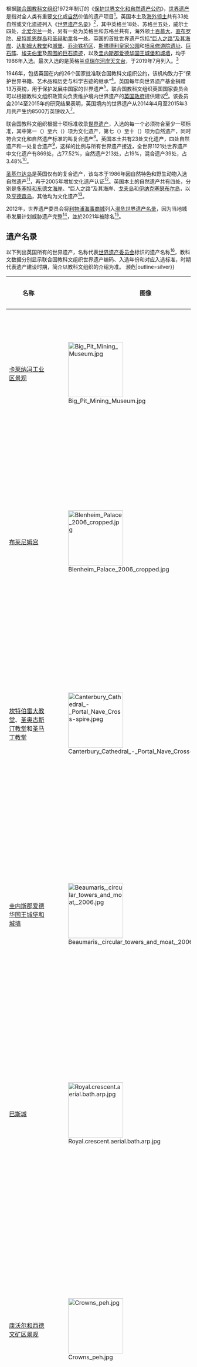 {{noteTA
|G1=UK Places
}}
{{Location map+
 |United Kingdom
 |border = 
 |caption = 英国本土世界遗产：红色为文化遗产，绿色为自然遗产，蓝色为复合遗产（[[聖基爾達島|聖基爾達島]]）。部分名称缩减适应地图。[[大伦敦|伦敦]]包含[[格林尼治|格林威治海岸地区]]、[[邱园|伦敦基尤皇家植物园]]和[[伦敦塔|伦敦塔]]，[[威斯敏斯特宫|威斯敏斯特宫殿]]和[[西敏寺|教堂]]以及[[威斯敏斯特圣玛格丽特教堂|圣玛格丽特教堂]]。
 |float = right
 |label = 
 |width = 300
 |places = 
 {{Location map~|United Kingdom|lat=51.78 |long=-3.08 |position=left|label=[[布莱纳文|卡莱纳冯]][[卡莱纳冯工业区景观|工业区景观]]}}
 {{Location map~|United Kingdom|lat=51.841|long=-1.361|position=right|label=[[布伦海姆宫|布伦海姆宫]]}}
 {{Location map~|United Kingdom|lat=51.28 |long= 1.08 |position=bottom|label=[[坎特伯雷|坎特伯雷]]}}
 {{Location map~|United Kingdom|lat=53.139|long=-4.276|position=left|label=[[圭內斯郡愛德華國王的城堡和城牆|圭内斯郡]]}}
 {{Location map~|United Kingdom|lat=51.380|long=-2.360|position=left|label=[[巴斯|巴斯]]}}
 {{Location map~|United Kingdom|lat=50.13 |long=-5.38 |position=bottom|label=[[康沃尔和西德文矿区景观|康沃尔和西德文矿区景观]]}}
 {{Location map~|United Kingdom|lat=53.020|long=-1.499|position=right|label=[[德文特河谷工業區|德文特河谷工業區]]}}
 {{Location map~|United Kingdom|lat=50.70 |long=-2.98 |position=left|label=[[侏罗纪海岸|多塞特和东德文海岸]]|mark=Green pog.svg}}
 {{Location map~|United Kingdom|lat=54.774|long=-1.575|position=right|label=[[达拉谟|达拉谟]]}}
 {{Location map~|United Kingdom|lat=54.99 |long=-2.60 |position=left|label=[[日耳曼长城|罗马帝国边疆]]}}
 {{Location map~|United Kingdom|lat=55.240|long=-6.511|position=bottom|label=[[巨人堤道|巨人堤道]]|mark=Green pog.svg}}
 {{Location map~|United Kingdom|lat=58.996|long=-3.188|position=bottom|label=[[新石器时代奥克尼的中心|新石器时代奥克尼的中心]]}}
 {{Location map~|United Kingdom|lat=52.626|long=-2.486|position=bottom|label=[[铁桥谷|铁桥谷]]}}
 {{Location map~|United Kingdom|lat=55.66 |long=-3.78 |position=left|label=[[新拉纳克|新拉纳克]]}}
 {{Location map~|United Kingdom|lat=55.947|long=-3.191|position=|label=[[爱丁堡|爱丁堡]][[愛丁堡舊城|旧城]]和[[愛丁堡新城|新城]]}}
 {{Location map~|United Kingdom|lat=52.970|long=-3.087|position=left|label=<br/>[[庞特卡萨鲁岧水道|庞特卡萨鲁岧水道]]}}
 {{Location map~|United Kingdom|lat=57.816|long=-8.583|position=bottom|label=[[圣基尔达岛|圣基尔达岛]]|mark=Blue pog.svg}}
 {{Location map~|United Kingdom|lat=53.837|long=-1.790|position=left|label=[[索尔泰尔|索尔泰尔]]}}
 {{Location map~|United Kingdom|lat=51.179|long=-1.825|position=bottom|label=    [[巨石阵|巨石阵]]、[[埃夫伯里|埃夫伯里]]及[[巨石阵、埃夫伯里及周围的巨石遗迹|周围的巨石遗迹]]}}
 {{Location map~|United Kingdom|lat=54.116|long=-1.573|position=right|label=[[斯塔德利皇家公园|斯塔德利皇家公园]]}}
 {{Location map~|United Kingdom|lat=51.507|long=-0.128|position=right|label=[[伦敦|伦敦]]|marksize=10}}
 {{Location map~|United Kingdom|lat=56.000421|long=-3.388726|position=top|label=[[福斯桥|福斯桥]]}}
 {{Location map~|United Kingdom|lat=54.5|long=-3.166667|position=right|label=[[湖区|湖区]]}}
 {{Location map~|United Kingdom|lat=53.241667|long=-2.311667|position=bottom|label=[[卓瑞尔河岸天文台|卓瑞尔河岸天文台]]}}
}}
根据[[联合国教育、科学及文化组织|联合国教科文组织]]1972年制订的《[[保护世界文化和自然遗产公约|保护世界文化和自然遗产公约]]》，[[世界遗产|世界遗产]]是指对全人类有重要[[文化遗产|文化]]或[[自然遗产|自然]]价值的遗产项目<ref name="convention">{{cite web | url = https://whc.unesco.org/en/convention/ | title = The World Heritage Convention | archiveurl = https://web.archive.org/web/20200708155811/http://whc.unesco.org/en/convention/ | publisher = UNESCO World Heritage Centre | accessdate = 2020-07-01 | deadurl = no | archivedate = 2020-07-08}}</ref>。英国本土及[[英國海外領土|海外领土]]共有33处自然或文化遗迹列入《[[世界遗产名录|世界遗产名录]]》<ref name="UK list">{{cite web | archiveurl = https://web.archive.org/web/20200808032635/http://whc.unesco.org/en/statesparties/gb | archivedate = 2020-08-08 | url = https://whc.unesco.org/en/statesparties/gb | title = United Kingdom of Great Britain and Northern Ireland: Properties inscribed on the World Heritage List | publisher = UNESCO World Heritage Centre | access-date = 2020-08-15 | deadurl = no}}</ref>，其中英格兰18处、苏格兰五处，威尔士四处，[[北爱尔兰|北爱尔兰]]一处，另有一处为英格兰和苏格兰共有，海外领土[[百慕大|百慕大]]、[[直布罗陀|直布罗陀]]、[[皮特凯恩群岛|皮特凯恩群岛]]和[[圣赫勒拿|圣赫勒拿]]各一处。英国的首批世界遗产包括[[巨人堤道|“巨人之路”及其海岸]]、[[达勒姆座堂|达勒姆大教堂]]和[[达勒姆城堡|城堡]]、[[鐵橋谷|乔治铁桥区]]、[[斯塔德利皇家公园|斯塔德利皇家公园]]和[[噴泉修道院|喷泉修道院遗址]]、[[巨石阵|巨石阵]]、[[埃夫伯里|埃夫伯里]]及[[巨石阵、埃夫伯里及周围的巨石遗迹|周围的巨石遗迹]]，以及[[圭內斯郡愛德華國王的城堡和城牆|圭内斯郡爱德华国王城堡和城墙]]，均于1986年入选。最次入选的是英格兰[[卓瑞爾河岸天文台|卓瑞尔河岸天文台]]，于2019年7月列入。<ref>{{cite news | url = https://www.bbc.co.uk/news/uk-england-cumbria-40547691 | title = Unesco awards Lake District World Heritage Site status | date = 2017-07-09 | publisher = BBC | archiveurl = https://web.archive.org/web/20191006074624/https://www.bbc.co.uk/news/uk-england-cumbria-40547691 | deadurl = no | archivedate = 2019-10-06}}</ref>

1946年，包括英国在内的26个国家批准联合国教科文组织公约，该机构致力于“保护世界书籍、艺术品和历史与科学古迹的继承”<ref>{{cite web | access-date = 2020-08-15 | archivedate = 2020-08-09 | deadurl = no | archiveurl = https://web.archive.org/web/20200809205851/http://portal.unesco.org/en/ev.php-URL_ID%3D15244%26URL_DO%3DDO_TOPIC%26URL_SECTION%3D201.html | title = UNESCO Constitution | publisher = UNESCO | url = http://portal.unesco.org/en/ev.php-URL_ID=15244&URL_DO=DO_TOPIC&URL_SECTION=201.html}}</ref>。英国每年向世界遗产基金捐赠13万英镑，用于保护[[发展中国家|发展中国家]]的世界遗产<ref>{{cite | url = http://www.culture.gov.uk/ukwhportal/funding.htm | title = Funding | publisher = [[数字化、文化、媒体和体育部|Department for Culture, Media and Sport]] | access-date = 2009-08-17 | deadurl = yes  | archive-date = 2010-03-16 | archive-url = https://web.archive.org/web/20100316174058/http://www.culture.gov.uk/ukwhportal/funding.htm}}</ref>。联合国教科文组织英国国家委员会可以根据教科文组织政策向负责维护境内世界遗产的[[英国政府|英国政府]]提供建议<ref>{{cite web | url = https://www.unesco.org.uk/about-us/ | title = About us | publisher = The United Kingdom National Commission for UNESCO | accessdate = 2017-06-30 | archive-url = https://web.archive.org/web/20170630061726/https://www.unesco.org.uk/about-us/ | archive-date = 2017-06-30 | deadurl = yes}}</ref>。该委员会2014至2015年的研究结果表明，英国境内的世界遗产从2014年4月至2015年3月共产生约8500万英镑收入<ref>{{cite web | url = https://www.unesco.org.uk/designation/world-heritage-sites/ | title = World Heritage | publisher = The United Kingdom National Commission for UNESCO | access-date = 2017-09-29 | archive-url = https://web.archive.org/web/20170708181121/https://www.unesco.org.uk/designation/world-heritage-sites/ | archive-date = 2017-07-08 | deadurl = yes}}</ref>。

联合国教科文组织根据十项标准收录[[世界遗产|世界遗产]]，入选的每一个必须符合至少一项标准，其中第一（{{lang|en|i}}）至六（{{lang|en|vi}}）项为文化遗产，第七（{{lang|en|vii}}）至十（{{lang|en|x}}）项为自然遗产，同时符合文化和自然遗产标准的叫复合遗产<ref>{{cite web | url = https://whc.unesco.org/en/criteria/ | title = UNESCO World Heritage Centre – The Criteria for Selection | publisher = UNESCO World Heritage Centre | accessdate = 2020-07-01 | deadurl = no | archive-url = https://web.archive.org/web/20160612152223/https://whc.unesco.org/en/criteria/ | archive-date = 2016-06-12}}</ref>。英国本土共有23处文化遗产，四处自然遗产和一处复合遗产<ref name="UK list" />，这样的比例与所有世界遗产接近，全世界1121处世界遗产中文化遗产有869处，占77.52%，自然遗产213处，占19%，混合遗产39处，占3.48%<ref name="list">{{cite | url = https://whc.unesco.org/en/list | title = World Heritage List | archiveurl = https://web.archive.org/web/20200815124456/http://whc.unesco.org/en/list | deadurl = no | publisher = UNESCO World Heritage Centre | access-date = 2020-08-15 | archivedate = 2020-08-15}}</ref>。

[[圣基尔达岛|圣基尔达岛]]是英国仅有的复合遗产，该岛本于1986年因自然特色和野生动物入选自然遗产<ref>{{cite web | url = http://www.snh.org.uk/nnr-scotland/news_detail.asp?newsID=12 | title = New publication spotlights St Kilda | publisher = Scottish Natural Heritage | date = 2004-12-09 | access-date = 2009-08-16 | archive-url = https://web.archive.org/web/20090112220128/http://www.snh.org.uk/nnr-scotland/news_detail.asp?newsID=12 | archive-date = 2009-01-12 | deadurl = yes }}</ref>，再于2005年增加文化遗产认证<ref>{{cite web | url = http://www.kilda.org.uk/frame26.htm | title = Dual World Heritage Status For Unique Scottish Islands | publisher = [[苏格兰国民信托|National Trust for Scotland]] | date = 2005-07-14 | access-date = 2019-02-12 | deadurl = yes | archive-url = https://web.archive.org/web/20190212205828/https://www.kilda.org.uk/frame26.htm | archive-date = 2019-02-12}}</ref>。英国本土的自然遗产共有四处，分别是[[侏罗纪海岸|多塞特和东德文海岸]]、“巨人之路”及其海岸、[[戈夫岛|戈夫岛]]和[[伊纳克塞瑟布尔岛|伊纳克塞瑟布尔岛]]，以及[[亨德森岛|亨德森岛]]，其他均为文化遗产<ref name="UK list" />。

2012年，世界遗产委员会将[[利物浦海事商城|利物浦海事商城]]列入[[濒危世界遗产名录|濒危世界遗产名录]]，因为当地城市发展计划威胁遗产完整<ref>{{cite web | publisher = UNESCO World Heritage Centre | url = https://whc.unesco.org/en/list/1150/indicators/ | title = Liverpool – Maritime Mercantile City Threats to the Site (2012) | access-date = 2020-08-15 | archivedate = 2020-08-03 | deadurl = no | archiveurl = https://web.archive.org/web/20200803145027/https://whc.unesco.org/en/list/1150/indicators/}}</ref>，並於2021年被除名<ref>{{Cite web|title=World Heritage Committee deletes Liverpool - Maritime Mercantile City from UNESCO’s World Heritage List|url=https://whc.unesco.org/en/news/2314/|access-date=2021-07-21|last=Centre|first=UNESCO World Heritage|work=UNESCO World Heritage Centre|language=en}}</ref>。

== 遗产名录 ==
以下列出英国所有的世界遗产，名称代表[[世界遗产委员会|世界遗产委员会]]标识的遗产名称<ref name="list" />，教科文数据分别显示联合国教科文组织世界遗产编码、入选年份和对应入选标准，时期代表遗产建设时期，简介以教科文组织的介绍为准。
{{Legend|#FFE6BD|{{†|alt=濒危}}濒危|outline=silver}}
{| class="wikitable sortable" style="width:100%;border:0px;text-align:left;line-height:150%;"
! width="13%"| 名称
! width="10%" class="unsortable"| 图像
! width="10%"| 地址
! width="7%"| 建设时期
! width="10%" | {{Abbr|教科文数据|联合国教科文组织世界遗产编码、入选年份和对应入选标准}}
! width="50%" class="unsortable"| 简介
|-
| [[布莱纳文|卡莱纳冯]][[卡莱纳冯工业区景观|工业区景观]]
| [[File:Big_Pit_Mining_Museum.jpg|150px]]
| {{sort|Wales, Blaenavon|威尔士[[布莱纳文|布莱纳文]]}}<br />{{coord|51.78|-3.08|name=卡莱纳冯工业区景观}}<ref name="Blaenavon">汉语介绍需点击“{{lang|en|Chinese}}”才能看到。{{cite web | url = https://whc.unesco.org/en/list/984 | title = 卡莱纳冯工业区景观 | publisher = UNESCO World Heritage Centre | access-date = 2020-08-15 | archiveurl = https://web.archive.org/web/20200802131828/http://whc.unesco.org/en/list/984 | archivedate = 2020-08-02 | deadurl = no}}</ref>
| 19世纪<ref name="Blaenavon" />
| {{sort|0984|[https://whc.unesco.org/en/list/984 984]；2000；<br />iii、iv}}<ref name="Blaenavon" />
| 威尔士南部是19世纪世界主要铁煤产地。如今人们还能在此看到煤矿、矿石矿、采石场、原始铁路系统、炉膛、工人住宅及社区基础结构。<ref name="Blaenavon" />
|-
| [[布倫海姆宮|布莱尼姆宫]]
| [[File:Blenheim_Palace_2006_cropped.jpg|150px]]
| {{sort|England, Oxfordshire, Woodstock|英格兰[[牛津郡|牛津郡]][[伍德斯托克_(牛津郡)|伍德斯托克]]}}<br />{{coord|51.841|-1.361|name=布莱尼姆宫}}<ref name="Blenheim">汉语介绍需点击“{{lang|en|Chinese}}”才能看到。{{cite web | url = https://whc.unesco.org/en/list/425 | archiveurl = https://web.archive.org/web/20200802131839/http://whc.unesco.org/en/list/425 | title = 布莱尼姆宫 | publisher = UNESCO World Heritage Centre | accessdate = 2020-08-15 | archivedate = 2020-08-02 | deadurl = no}}</ref>
| {{sort|15|1705至1722年}}<ref name="Blenheim" />
| {{sort|0425|[https://whc.unesco.org/en/list/425 425]；1987；<br />ii、iv}}<ref name="Blenheim" />
| 布莱尼姆宫由建筑师[[約翰·凡布魯|約翰·凡布魯]]和[[尼古拉斯·霍克斯穆尔|尼古拉斯·霍克斯穆尔]]（{{lang|en|Nicholas Hawksmoor}}）设计，是英国国王赐给[[第一代馬爾博羅公爵約翰·丘吉爾|第一代馬爾博羅公爵約翰·丘吉爾]]的宅邸，庆祝他在1704前打败法国和巴伐比亚军队。布莱尼姆宫以折中风格和回归民族根基著称，是18世纪王宫建筑的杰出典范。<ref name="Blenheim" />
|-
| [[坎特伯雷座堂|坎特伯雷大教堂]]、[[圣奥古斯丁修道院|圣奥古斯汀教堂]]和[[聖馬丁教堂_(坎特伯雷)|圣马丁教堂]]
| [[File:Canterbury_Cathedral_-_Portal_Nave_Cross-spire.jpeg|150px]]
| {{sort|England, Kent, Canterbury|英格兰[[肯特郡|肯特郡]][[坎特伯雷|坎特伯雷]]}}<br />{{coord|51.28|1.08|name=坎特伯雷大教堂、圣奥古斯汀教堂和圣马丁教堂}}<ref name="Canterbury">汉语介绍需点击“{{lang|en|Chinese}}”才能看到。{{cite web | url = https://whc.unesco.org/en/list/496 | title = 坎特伯雷大教堂、圣奥古斯汀教堂和圣马丁教堂 | publisher = UNESCO World Heritage Centre | accessdate = 2020-08-15 | deadurl = no | archivedate = 2020-08-02 | archiveurl = https://web.archive.org/web/20200802122112/http://whc.unesco.org/en/list/496}}</ref>
| {{sort|08|11世纪}}<ref name="Canterbury" />
| {{sort|0496|[https://whc.unesco.org/en/list/496 496]; 1988;<br />i, ii, vi}}<ref name="Canterbury" />
| 圣马丁教堂是英格兰历史最悠久的教堂；坎特伯雷大教堂融[[罗曼式建筑|罗马式]]和[[哥特式建筑|哥特式建筑]]风格于一体，是[[英格蘭教會|英格蘭教會]]的精神领袖；圣奥古斯汀教堂是在基督教传入不列颠岛初期建成。<ref name="Canterbury" /><ref>{{cite web | title = Church of St Martin | url = https://historicengland.org.uk/listing/the-list/list-entry/1242166 | publisher = Historic England | work = National Heritage List for England | accessdate = 2020-08-15 | archiveurl = https://web.archive.org/web/20200803122529/https://historicengland.org.uk/listing/the-list/list-entry/1242166 | deadurl = no | archivedate = 2020-08-03}}</ref><ref>{{cite web | url = https://www.pastscape.org.uk/hob.aspx?hob_id=464466 | work = PastScape | publisher = Historic England | archiveurl = https://web.archive.org/web/20200802131722/https://www.pastscape.org.uk/hob.aspx?hob_id=464466 | title = St Augustine's Abbey | accessdate = 2020-08-15 | archivedate = 2020-08-02 | deadurl = no}}</ref>
|-
| [[圭內斯郡愛德華國王的城堡和城牆|圭内斯郡爱德华国王城堡和城墙]]
| [[File:Beaumaris,_circular_towers_and_moat,_2006.jpg|150px]]
| {{sort|Wales, Conwy|威尔士[[康維|康維]]、[[安格尔西岛|安格尔西岛]]和[[格温内斯|格温内斯]]}}<br />{{coord|53.139|-4.276|name=圭内斯郡爱德华国王城堡和城墙}}<ref name="castles and town walls">汉语介绍需点击“{{lang|en|Chinese}}”才能看到。{{cite web | url = https://whc.unesco.org/en/list/374 | title = 圭内斯郡爱德华国王城堡和城墙 | publisher = UNESCO World Heritage Centre | archiveurl = https://web.archive.org/web/20200802131844/http://whc.unesco.org/en/list/374 | accessdate = 2020-08-15 | archivedate = 2020-08-02 | deadurl = no}}</ref>
| {{sort|12|13至14世纪}}<ref name="castles and town walls" />
| {{sort|0374|[https://whc.unesco.org/en/list/374 374]；1986；<br />i、iii、iv}}<ref name="castles and town walls" />
| [[爱德华一世|爱德华一世]]（1272至1307年）统治期间，威尔士建起一系列城堡，用于维护统治并建立英格兰人定居点。[[博马里斯城堡|博马里斯城堡]]、[[加拿分城堡|加拿分城堡]]、[[康威城堡|康威城堡]]和[[哈萊克城堡|哈勒赫城堡]]都是世界遗产的组成部分，军事史学家认为爱德华一世下令建造的这些城堡堪称当时军事建筑的巅峰之作。<ref name="castles and town walls" /><ref name="Liddiard-2005">{{cite book | last = Liddiard | first = Robert | year = 2005 | title = Castles in Context: Power, Symbolism and Landscape, 1066 to 1500 | publisher = Windgather Press Ltd | location = Macclesfield | page = 9 | isbn = 0-9545575-2-2}}</ref>
|-
| [[巴斯|巴斯城]]
| [[File:Royal.crescent.aerial.bath.arp.jpg|150px]]
| {{sort|England, Somerset|英格兰[[森麻實郡|森麻實郡]][[巴斯|巴斯]]}}<br />{{coord|51.380|-2.360|name=巴斯城}}<ref name="Bath">汉语介绍需点击“{{lang|en|Chinese}}”才能看到。{{cite web | url = https://whc.unesco.org/en/list/428 | title = 巴斯城 | publisher = UNESCO World Heritage Centre | accessdate = 2020-08-16 | deadurl = no | archiveurl = https://web.archive.org/web/20200802131747/http://whc.unesco.org/en/list/428 | archivedate = 2020-08-02}}</ref>
| {{sort|04|1至19世纪}}<ref name="Bath" />
| {{sort|0428|[https://whc.unesco.org/en/list/428 428]；1987；<br />i、ii、iv}}<ref name="Bath" />
| 巴斯城最初是罗马人发现的温泉，中世纪成为重要毛纺织工业中心，18世纪[[乔治三世|乔治三世]]统治期间成为温泉镇，历史丰富多样，城里保留罗马建筑遗迹和[[帕拉第奧式建築|帕拉第奧式建築]]，融现代和古典建筑风格于一体<ref name="Bath" />。
|-
| [[康沃爾和西德文礦區景觀|康沃尔和西德文矿区景观]]
| [[File:Crowns_peh.jpg|150px]]
| {{sort|England, Cornwall|英格兰[[康瓦爾郡|康瓦爾郡]]和[[德文郡|德文郡]]}}<br />{{coord|50.13|-5.38|name=康沃尔和西德文矿区景观}}<ref name="mining landscape">汉语介绍需点击“{{lang|en|Chinese}}”才能看到。{{cite web | archiveurl = https://web.archive.org/web/20200802132748/http://whc.unesco.org/en/list/1215 | archivedate = 2020-08-02 | deadurl = no | url = https://whc.unesco.org/en/list/1215 | title = 康沃尔和西德文矿区景观 | publisher = UNESCO World Heritage Centre | accessdate = 2020-08-16}}</ref>
| 18和19世纪<ref name="mining landscape" />
| {{sort|1215|[https://whc.unesco.org/en/list/1215 1215]；2006；<br />ii、iii、iv}}<ref name="mining landscape" />
| 康瓦爾郡和德文郡的铜矿和锡矿开采在18到19世纪迅速发展，动力车间、铸造厂、卫星城、小农场、港口、海湾以及深入地下的矿井令当地景观变化显著。各种产业层出不穷的创新令铜产量最高达到全世界的三分之二，深层采矿技术得以全世界推广，对全球采矿业影响深远，对工业革命贡献巨大。<ref name="mining landscape" />
|-
| [[德文特河谷工業區|德文特河谷工业区]]
| [[File:Arkwright_Masson_Mills.jpg|150px]]
| {{sort|England, Derbyshire|英格兰[[德比郡|德比郡]]}}<br />{{coord|53.020|-1.499|name=德文特河谷工业区}}<ref name="Derwent">汉语介绍需点击“{{lang|en|Chinese}}”才能看到。{{cite web | archiveurl = https://web.archive.org/web/20200802131842/http://whc.unesco.org/en/list/1030 | archivedate = 2020-08-02 | url = https://whc.unesco.org/en/list/1030 | title = 德文特河谷工业区 | publisher = UNESCO World Heritage Centre | accessdate = 2020-08-16 | deadurl = no}}</ref>
| 18和19世纪<ref name="Derwent" />
| {{sort|1030|[https://whc.unesco.org/en/list/1030 1030]；2001；<br />ii、iv}}<ref name="Derwent" />
| 德文特河谷工业区是[[工厂制度|工厂制度]]的诞生地，拥有现代工厂的原型，18到19世纪兴建的纺织工厂至今保存完好，职工宿舍和[[水力纺纱机|水力纺纱机]]等重要发明对[[第一次工业革命|工业革命]]影响举足轻重，之后推广到欧洲其他地区和北美洲<ref>{{cite book | author = Derwent Valley Mills Partnership | title = Nomination of the Derwent Valley Mills for inscription on the World Heritage List | publisher = Derwent Valley Mills Partnership | year = 2000 | pages = 30–31, 96}}</ref><ref name="Derwent" />
|-
| [[侏罗纪海岸|多塞特和东德文海岸]]
| [[File:Gad_cliff_dorset.jpg|150px]]
| {{sort|England, Dorset|英格兰[[多塞特郡|多塞特郡]]和[[德文郡|德文郡]]}}<br />{{coord|50.70|-2.98|name=多塞特和东德文海岸}}<ref name="Jurassic">汉语介绍需点击“{{lang|en|Chinese}}”才能看到。{{cite web | url = https://whc.unesco.org/en/list/1029 | title = 多塞特和东德文海岸 | publisher = UNESCO World Heritage Centre | access-date = 2020-08-16 | archivedate = 2020-08-02 | archiveurl = https://web.archive.org/web/20200802232348/https://whc.unesco.org/en/list/1029/ | deadurl = no}}</ref>
| {{n/a}}
| {{sort|1029|[https://whc.unesco.org/en/list/1029 1029]；2001；<br />viii}}<ref name="Jurassic" />
| 多塞特和东德文海岸沿岸悬崖是重要化石产地，岩层结构几乎不间断地记录中生代地质史，展现约1.85亿年的地貌发现历程<ref name="Jurassic" />。
|-
| [[达勒姆座堂|达勒姆大教堂]]和[[达勒姆城堡|城堡]]
| [[File:Durham_Cathedral_and_Castle.jpg|150px]]
| {{sort|England, Durham|英格兰[[達勒姆郡|達勒姆郡]][[達拉謨|達拉謨]]}}<br />{{coord|54.774|-1.575|name=达勒姆大教堂和城堡}}<ref name="Durham">汉语介绍需点击“{{lang|en|Chinese}}”才能看到。{{cite web | url = https://whc.unesco.org/en/list/370 | title = 达勒姆大教堂和城堡 | publisher = UNESCO World Heritage Centre | access-date = 2020-08-16 | archivedate = 2020-08-02 | archiveurl = https://web.archive.org/web/20200802131856/http://whc.unesco.org/en/list/370 | deadurl = no}}</ref>
| {{sort|09|11和12世纪}}<ref name="Durham" />
| {{sort|0370|[https://whc.unesco.org/en/list/370 370]；1986；<br />ii、iv、vi}}<ref name="Durham" />
| 达勒姆大教堂是英国最大的[[诺曼式建筑|诺曼式建筑]]，用于存放[[卡斯伯特|圣卡斯伯特]]和[[比德|圣比德]]的遗骨，教堂拱顶带有[[哥特式建筑|哥特式建筑]]风格，后面的达勒姆城堡是[[达勒姆主教|达勒姆]][[采邑主教|采邑主教]]的住所<ref name="Durham" />。
|-
| data-sort-value=English Lake District|[[湖区|英格兰湖区]]
| [[File:Glenridding,_Cumbria,_England_-_June_2009.jpg|150px]]
| {{sort|England, Cumbria|英格兰[[坎布里亞郡|坎布里亞郡]]}}<br />{{coord|54|28|26|N|3|4|56|W|name=英格兰湖区}}<ref name="Lake">{{cite web | url = https://whc.unesco.org/en/list/422 | title = The English Lake District | archiveurl = https://web.archive.org/web/20200622162723/https://whc.unesco.org/en/list/422/ | archivedate = 2020-06-22 | publisher = UNESCO World Heritage Centre | accessdate = 2020-08-16 | deadurl = no}}</ref>
| {{n/a}}
| {{sort|422|[https://whc.unesco.org/en/list/422 422]；2017；<br />ii、v、vi}}<ref name="Lake" />
| 湖区是大自然鬼斧神工和人类活动的共同产物，以风景秀丽的山川、湖泊、房屋、花园和公园闻名，18世纪开始，这里便成为画家和作家争相赞颂的场所<ref name="Lake" />。
|-
| [[福斯橋|弗斯桥]]
| [[File:Forth_Bridge_(6858076258).jpg|150px]]
| 苏格兰[[爱丁堡|爱丁堡]]、[[因奇加维岛|因奇加维岛]]和[[法夫|法夫]]<br />{{coord|56.000421|-3.388726|name=弗斯桥}}<ref name="Forth">汉语介绍需点击“{{lang|en|Chinese}}”才能看到。{{cite web | url = https://whc.unesco.org/en/list/1485 | title = 弗斯桥 | publisher = UNESCO World Heritage Centre | archiveurl = https://web.archive.org/web/20200724131315/https://whc.unesco.org/en/list/1485/ | accessdate = 2020-08-16 | archivedate = 2020-07-24 | deadurl = no}}</ref>
| 1890年
| {{sort|1485|[https://whc.unesco.org/en/list/1485 1485]；2015；<br />i、iv}}<ref name="Forth" />
| 弗斯桥是[[蘇格蘭|蘇格蘭]]东部横跨[[福斯湾|福斯湾]]的[[悬臂桥|悬臂]][[鐵路運輸|铁路桥]]，位于[[爱丁堡|爱丁堡]]市中心以西约14公里，开通后一直是客货运主干道，独具特色的工业美学设计令该桥成为桥梁设计和建造的里程碑<ref name="Forth" />。
|-
| [[日耳曼長城|罗马帝国边疆]]
| [[File:Hadrianswall2007.jpg|150px]]
| {{sort|England|[[北英格兰|北英格兰]]和南苏格兰}}<br />{{coord|54.99|-2.60|name=罗马帝国边疆}}<ref name="limes">{{cite web | url = https://whc.unesco.org/en/list/430 | title = Frontiers of the Roman Empire | archiveurl = https://web.archive.org/web/20200808020136/http://whc.unesco.org/en/list/430 | archivedate = 2020-08-08 | publisher = UNESCO World Heritage Centre | accessdate = 2020-08-16 | deadurl = no}}</ref>
| {{sort|05|二世纪}}<ref name="limes" />
| {{sort|0430|[https://whc.unesco.org/en/list/430 430]；1987（2005和2008年修改）；<br />ii、iii、iv}}<ref name="limes" />
| [[羅馬帝國|羅馬帝國]]于公元122年和142年分别修筑[[哈德良长城|哈德良长城]]与[[安多宁长城|安多宁长城]]抵御“野蛮人”。世界遗产起初只包含哈德良长城，之后加入苏格兰境内的安多宁长城，以及位于如今[[德国国名|德国]]境内的屏障、城墙和堡垒。<ref name="limes" />
|-
| [[巨人堤道|“巨人之路”及其海岸]]
| [[File:Causeway-code_poet-4.jpg|150px]]
| {{sort|[[北爱尔兰|北爱尔兰]][[安特里姆郡|安特里姆郡]]<br />{{coord|55.240|-6.511|name=“巨人之路”及其海岸}}<ref name="giants">汉语介绍需点击“{{lang|en|Chinese}}”才能看到。{{cite web | url = https://whc.unesco.org/en/list/369 | archiveurl = https://web.archive.org/web/20200802131907/http://whc.unesco.org/en/list/369 | title = “巨人之路”及其海岸 | publisher = UNESCO World Heritage Centre | accessdate = 2020-08-16 | archivedate = 2020-08-02 | deadurl = no}}</ref>
| {{sort|01|五至六千万年前}}<ref name="giants" />
| {{sort|0369|[https://whc.unesco.org/en/list/369 369]；1986；<br />vii、viii}}<ref name="giants" />
| “巨人之路”包含约四万个通向大海的[[玄武岩|玄武岩]]巨型石柱，科学家推断是在[[第三紀|第三紀]]因火山喷发形成<ref name="giants" />。
|-
| [[戈勒姆岩洞|戈勒姆岩洞]]
| [[File:Gorham's_Cave.jpg|150px]]
| [[直布罗陀|直布罗陀]][[直布羅陀巨巖|直布羅陀巨巖]]东侧<br />{{coord|36.120397|-5.342075|name=Gorham's Cave}}<ref name="Gorham">{{cite web | url = https://whc.unesco.org/en/list/1500 | title = Gorham's Cave Complex | archiveurl = https://web.archive.org/web/20200626090135/https://whc.unesco.org/en/list/1500 | archivedate = 2020-06-26 | publisher = UNESCO World Heritage Centre | accessdate = 2020-08-16 | deadurl = no}}</ref>
| 2.3至3.3万年前<ref>{{cite journal | author1 = Finlayson C | author2 = Pacheco FG | author3 = Rodríguez-Vidal J, etal | title = Late survival of Neanderthals at the southernmost extreme of Europe | journal = Nature | volume = 443 | issue = 7113 | pages = 850–853 | date = 2006-10 | pmid = 16971951 | doi = 10.1038/nature05195 | accessdate = 2009-03-25 | url = http://www.jscarrion.com/pdf/neandertals_nature.pdf | format = PDF | bibcode = 2006Natur.443..850F | deadurl = yes | archive-url = https://web.archive.org/web/20090325234414/http://www.jscarrion.com/pdf/neandertals_nature.pdf | archive-date = 2009-03-25}}</ref>
| {{sort|0488|[https://whc.unesco.org/en/list/1500 1500]；2016；<br />iii}}<ref name="Gorham" />
| 戈勒姆岩洞包含四个天然[[海蝕洞|海蝕洞]]，约2.8万前年就有[[尼安德特人|尼安德特人]]在此生活，还能找到[[智人|智人]]生活的证据<ref name="Gorham" />。
|-
| [[戈夫岛|戈夫岛]]和[[伊纳克塞瑟布尔岛|伊纳克塞瑟布尔岛]]
| [[File:Gough_island_top_view.png|150px]]
| {{sort|Saint Helena|南大西洋[[圣赫勒拿、阿森松和特里斯坦-达库尼亚|圣赫勒拿、阿森松和特里斯坦-达库尼亚]]}}<br />{{coord|-40.3181|-9.9353|name=戈夫岛和伊纳克塞瑟布尔岛}}<ref name="St Helena">汉语介绍需点击“{{lang|en|Chinese}}”才能看到。{{cite web | url = https://whc.unesco.org/en/list/740 | title = 戈夫岛和伊纳克塞瑟布尔岛 | publisher = UNESCO World Heritage Centre | access-date = 2020-08-16 | archiveurl = https://web.archive.org/web/20200802131938/http://whc.unesco.org/en/list/740 | archivedate = 2020-08-02 | deadurl = no}}</ref>
| {{n/a}}
| {{sort|0740|[https://whc.unesco.org/en/list/740 740]；1995（2004年修改）；<br />vii、x}}<ref name="St Helena" />
| [[戈夫岛|戈夫岛]]和[[伊纳克塞瑟布尔岛|伊纳克塞瑟布尔岛]]的生态系统几乎没有受到人类影响，是世界上最大的海鸟栖息地，还有多种特有动植物。戈夫岛于1995年率先入选世界遗产，2004年加入伊纳克塞瑟布尔岛<ref name="St Helena" />。
|-
| [[新石器时代奥克尼的中心|奥克尼新石器时代遗址]]
| [[File:Orkney_Skara_Brae.jpg|150px]]
| {{sort|Scotland, Orkney|苏格兰[[奥克尼|奥克尼]]}}<br />{{coord|58.996|-3.188|name=奥克尼新石器时代遗址}}<ref name="Orkney">汉语介绍需点击“{{lang|en|Chinese}}”才能看到。{{cite web | deadurl = no | archiveurl = https://web.archive.org/web/20200809044303/https://whc.unesco.org/en/list/514/ | archivedate = 2020-08-09 | url = https://whc.unesco.org/en/list/514 | title = 奥克尼新石器时代遗址 | publisher = UNESCO World Heritage Centre | access-date = 2020-08-16}}</ref>
| {{sort|03|公元前三千年}}<ref name="Orkney" />
| {{sort|0514|[https://whc.unesco.org/en/list/514 514]；1999；<br />i、ii、iii、iv}}<ref name="Orkney" />
| 位于奥克尼的新石器时代遗址包含[[斯卡拉布雷新石器时代遗迹|斯卡拉布雷的古人类居住遗迹]]、[[梅肖韦古墓|梅肖韦古墓]]，以及[[斯丹尼斯立石|斯丹尼斯立石]]和[[布罗德盖石圈|布罗德盖石圈]]<ref name="Orkney" />。
|-
| [[亨德森岛|亨德森岛]]
| [[File:HendersonISS004-E-6793.PNG|150px]]
| {{sort|Pitcairn|太平洋[[皮特凯恩群岛|皮特凯恩群岛]][[亨德森岛|亨德森岛]]}}<br />{{coord|-24.35|-128.31|name=享德森岛}}<ref name="Pitcairn">汉语介绍需点击“{{lang|en|Chinese}}”才能看到。{{cite web | accessdate = 2020-08-16 | archiveurl = https://web.archive.org/web/20200802131945/http://whc.unesco.org/en/list/487 | archivedate = 2020-08-02 | url = https://whc.unesco.org/en/list/487 | title = 享德森岛 | publisher = UNESCO World Heritage Centre | deadurl = no}}</ref>
| {{n/a}}
| {{sort|0487|[https://whc.unesco.org/en/list/487 487]；1988；<br />vii、x}}<ref name="Pitcairn" />
| 享德森岛是坐落在南太平洋的[[環礁|環礁]]，岛上生态几乎未受人类影响，拥有十种特有植物和四种特有鸟类，与世隔绝的环境为人类研究岛屿进化发展提供依据<ref name="Pitcairn" />。
|-
| 百慕大群岛上的[[圣乔治斯|圣乔治镇]]及[[百慕大圣乔治古城及相关防御工事|相关的要塞]]
| [[File:John_Smith_1624_map_of_Bermuda_with_Forts_01.jpg|150px]]
| {{sort|Bermuda|百慕大[[圣乔治斯|圣乔治斯]]}}<br />{{coord|32.379444|-64.677778|name=圣乔治镇}}<ref name="St George">汉语介绍需点击“{{lang|en|Chinese}}”才能看到。{{cite web | url = https://whc.unesco.org/en/list/983 | title = 百慕大群岛上的圣乔治镇及相关的要塞 | archiveurl = https://web.archive.org/web/20200806232534/http://whc.unesco.org/en/list/983 | publisher = UNESCO World Heritage Centre | accessdate = 2020-08-16 | archivedate = 2020-08-06 | deadurl = no}}</ref>
| {{sort|14|17至20世纪}}<ref name="St George" />
| {{sort|0983|[https://whc.unesco.org/en/list/983 983]；2000；<br />iv}}<ref name="St George" />
| [[圣乔治斯|圣乔治斯]]始建于1612年，是新大陆城市定居点的典范和历史最悠久的英格兰城镇，当地要塞反映17至20世纪英国军事防御工事的发展情况<ref name="St George" />。
|-
| [[鐵橋谷|乔治铁桥区]]
| [[File:Ironbridge002.JPG|150px]]
| {{sort|England, Shropshire|英格兰[[什罗普郡|什罗普郡]]铁桥谷}}<br />{{coord|52.626|-2.486|name=乔治铁桥区}}<ref name="Ironbridge">汉语介绍需点击“{{lang|en|Chinese}}”才能看到。{{cite web | deadurl = no | archiveurl = https://web.archive.org/web/20200802133816/http://whc.unesco.org/en/list/371 | url = https://whc.unesco.org/en/list/371 | title = 乔治铁桥区 | publisher = UNESCO World Heritage Centre | accessdate = 2020-08-16 | archivedate = 2020-08-02}}</ref>
| {{sort|17|18世纪}}<ref name="Ironbridge" />
| {{sort|0371|[https://whc.unesco.org/en/list/371 371]；1986；<br />i、ii、iv、vi}}<ref name="Ironbridge" />
| 乔治铁桥区是工业革命的象征，矿业和铁路工业的快速发展推动工业革命启动。连接铁桥谷的[[鐵橋|鐵橋]]是世界上第一座金属桥，对科技和建筑学发展影响深远。<ref name="Ironbridge" />
|-
| [[卓瑞尔河岸天文台|卓瑞尔河岸天文台]]
| [[File:Lovell_Telescope.jpg|150px]]
| {{sort|England, Cheshire|英格兰[[柴郡|柴郡]]}}<br />{{coord|53|14.5|N|2|18.7|W|name=卓瑞尔河岸天文台}}<ref name="Jodrell">汉语介绍需点击“{{lang|en|Chinese}}”才能看到。{{cite web | url = https://whc.unesco.org/en/list/1594/ | title = 卓瑞尔河岸天文台 | archiveurl = https://web.archive.org/web/20200803150102/http://whc.unesco.org/en/list/1594 | publisher = UNESCO World Heritage Centre | access-date = 2020-08-16 | archivedate = 2020-08-03 | deadurl = no}}</ref>
| 1945年<ref name="Jodrell" />
| {{sort|1594|[https://whc.unesco.org/en/list/1594/ 1594]；2019；<br />i、ii、iv、vi}}<ref name="Jodrell" />
| 卓瑞尔河岸天文台早在1945年建成，至今仍在使用，拥有多个[[射电望远镜|射电望远镜]]，主要研究[[宇宙射线|宇宙射线]]。对流星、月球、[[类星体|类星体]]探测、[[量子光学|量子光学]]和航天器跟踪等领域科学研究的发展影响很大，是20世纪40至60年代传统光学天文学向无线电天文学过渡的重要标志<ref name="Jodrell" />。
|-
| [[格林尼治|格林威治海岸地区]]
| [[File:Royal_Naval_College_2008.jpg|150px]]
| {{sort|England, Greater London, Greenwich|英格蘭大伦敦[[格林尼治|格林尼治]]}}<br />{{coord|51.4791|0|name=格林威治海岸地区}}<ref name="Greenwich">汉语介绍需点击“{{lang|en|Chinese}}”才能看到。{{cite web | deadurl = no | archiveurl = https://web.archive.org/web/20200802052738/http://whc.unesco.org/en/list/795 | archivedate = 2020-08-02 | url = https://whc.unesco.org/en/list/795 | title = 格林威治海岸地区 | publisher = UNESCO World Heritage Centre | accessdate = 2020-08-16}}</ref>
| {{sort|13|17至18世纪}}<ref name="Greenwich" />
| {{sort|0795|[https://whc.unesco.org/en/list/795 795]；1997；<br />i、ii、iv、vi}}<ref name="Greenwich" />
| [[伊尼戈·琼斯|伊尼戈·琼斯]]设计的[[王后宫|王后宫]]是英格兰第一座帕拉第奧式建築，[[克里斯多佛·雷恩|克里斯多佛·雷恩]]设计同类风格建筑[[格林威治皇家海军学院|格林威治皇家海军学院]]也在此地，这里还是[[格林尼治皇家天文台|格林尼治皇家天文台]]所在地<ref name="Greenwich" />。
|-
| [[新拉纳克|新拉纳克]]
| [[File:New_Lanark_buildings_2009.jpg|150px]]
| {{sort|Scotland, New Lanark|苏格兰[[南拉纳克郡|南拉纳克郡]][[新拉纳克|新拉纳克]]}}<br />{{coord|55.66|-3.78|name=新拉纳克}}<ref name="New Lanark">汉语介绍需点击“{{lang|en|Chinese}}”才能看到。{{cite web | url = https://whc.unesco.org/en/list/429 | title = 新拉纳克 | deadurl = no | archiveurl = https://web.archive.org/web/20200802132016/http://whc.unesco.org/en/list/429 | publisher = UNESCO World Heritage Centre | accessdate = 2020-08-16 | archivedate = 2020-08-02}}</ref>
| 19世纪<ref name="New Lanark" />
| {{sort|0429|[https://whc.unesco.org/en/list/429 429]；2001；<br />ii、iv、vi}}<ref name="New Lanark" />
| 慈善家[[罗伯特·欧文|罗伯特·欧文]]于19世纪早期买下这片土地，建成现代工业化社区，向棉磨坊工人提供住房、公共设施和教育<ref name="New Lanark" />。
|-
| 爱丁堡的[[爱丁堡新城|新镇]]、[[爱丁堡旧城|老镇]]
| [[File:Looking_down_Royal_Mile,_Edinburgh.jpg|150px]]
| {{sort|Scotland, Edinburgh|苏格兰[[爱丁堡|爱丁堡]]}}<br />{{coord|55.947|-3.191|name=爱丁堡的新镇、老镇}}<ref name="Edinburgh">汉语介绍需点击“{{lang|en|Chinese}}”才能看到。{{cite web | url = https://whc.unesco.org/en/list/728 | title = 爱丁堡的新镇、老镇 | publisher = UNESCO World Heritage Centre | accessdate = 2020-08-16 | archiveurl = https://web.archive.org/web/20200802132017/http://whc.unesco.org/en/list/728 | archivedate = 2020-08-02 | deadurl = no}}</ref>
| {{sort|10|11至19世纪}}<ref name="Edinburgh" />
| {{sort|0728|[https://whc.unesco.org/en/list/728 728]；1995；<br />ii、iv}}<ref name="Edinburgh" />
| 爱丁堡旧城在中世纪设立，新城在1767至1890年建成，新旧时代定居点的不同风格步局形成对比，对18至19世纪欧洲城市建筑影响很大<ref name="Edinburgh" />。
|-
| [[威斯敏斯特宫|威斯敏斯特宫殿]]和[[西敏寺|教堂]]以及[[威斯敏斯特圣玛格丽特教堂|圣玛格丽特教堂]]
| [[File:Palace_of_Westminster.jpg|150px]]
| {{sort|England, Greater London, Westminster|英格兰[[大倫敦|大倫敦]][[西敏市|西敏市]]}}<br />{{coord|51.4997|-0.1286|name=威斯敏斯特宫殿和教堂以及圣玛格丽特教堂}}<ref name="Westminster">汉语介绍需点击“{{lang|en|Chinese}}”才能看到。{{cite web | deadurl = no | archiveurl = https://web.archive.org/web/20200802052706/http://whc.unesco.org/en/list/426 | url = https://whc.unesco.org/en/list/426 | title = 威斯敏斯特宫殿和教堂以及圣玛格丽特教堂 | publisher = UNESCO World Heritage Centre | accessdate = 2020-08-16 | archivedate = 2020-08-02}}</ref>
| {{sort|06|10、11和19世纪}}<ref name="Westminster" />
| {{sort|0426|[https://whc.unesco.org/en/list/426 426]；1987（2008年修改）；<br />i、ii、iv}}<ref name="Westminster" />
| 从[[威廉一世_(英格兰)|征服者威廉]]开始，英格兰及英国历任君主都是在西敏寺加冕；威斯敏斯特宫是[[英国议会|英国议会]]所在地，也是[[哥德復興式建築|哥德復興式建築]]的典范；圣玛格丽特教堂是威斯敏斯特宫的教区教堂，在11世纪建成，比威斯敏斯特宫历史更悠久，之后已经重建<ref name="Westminster" /><ref>{{cite web | deadurl = no | archiveurl = https://web.archive.org/web/20200811233101/https://www.westminster-abbey.org/about-the-abbey/history/royalty/coronations | url = https://www.westminster-abbey.org/about-the-abbey/history/royalty/coronations | title = Royalty Coronations | publisher = Westminster Abbey | accessdate = 2020-08-16 | archivedate = 2020-08-11}}</ref><ref>{{cite journal | last = Thornbury | first = Walter | year = 1878 | title = St Margaret's Westminster | journal = Old and New London | volume = 3 | publisher = Victoria County History | page = 567 | accessdate = 2020-08-16 | archiveurl = https://web.archive.org/web/20200713173213/https://www.british-history.ac.uk/old-new-london/vol3/pp567-576 | url = https://www.british-history.ac.uk/old-new-london/vol3/pp567-576#s2 | archivedate = 2020-07-13 | deadurl = no}}</ref>。
|-
| [[龐特卡薩魯岧水道|龐特卡薩魯岧水道]]
| [[File:WalesC0047.jpg|150px]]
| {{sort|Wales, Wrexham|威尔士[[雷克瑟姆|雷克瑟姆]][[特雷弗_(雷克瑟姆)|特雷弗]]和英格兰[[什罗普郡|什罗普郡]]}}<br />{{coord|52.970|-3.087|name=庞特卡萨鲁岧水道}}<ref name="Pontcysyllte 1">{{cite web | deadurl = no | archiveurl = https://web.archive.org/web/20200802132028/http://whc.unesco.org/en/list/1303 | archivedate = 2020-08-02 | url = https://whc.unesco.org/en/list/1303 | title = Pontcysyllte Aqueduct and Canal | publisher = UNESCO World Heritage Centre | accessdate = 2020-08-16}}</ref>
| {{sort|16|1795至1805年}}<ref name="Pontcysyllte 1" />
| {{sort|1303|[https://whc.unesco.org/en/list/1303 1303]；2009；<br />i、ii、iv}}<ref name="Pontcysyllte 1" />
| 水道由苏格兰工程师[[托马斯·特尔福德|托马斯·特尔福德]]（{{lang|en|Thomas Telford}}）设计，工业革命期间建成，用于连通[[埃尔斯米尔运河|埃尔斯米尔运河]]（{{lang|en|Ellesmere Canal}}）。水道率先采用[[铸铁|铸铁]]和[[熟鐵修筑|熟鐵修筑]]，对全世界的土木工程影响很大<ref name="Pontcysyllte 1" /><ref>{{cite web | title = Listed Buildings: Pontcysyllte Aqueduct, Trevor | url = http://www.wrexham.gov.uk/english/planning_portal/publications/listed_build_exhib/pontcysyllte_aque.htm | publisher = Wrexham County Borough Council | accessdate = 2012-09-08 | deadurl = yes | archiveurl = https://web.archive.org/web/20120908122210/https://www.wrexham.gov.uk/english/planning_portal/publications/listed_build_exhib/pontcysyllte_aque.htm | archivedate = 2012-09-08}}</ref>
|-
| [[邱园|伦敦基尤皇家植物园]]
| [[File:Flowers_in_front_of_the_Palm_House,_Kew_Gardens.jpg|150px]]
| {{sort|England, Greater London, Kew|英格兰大倫敦[[邱_(英國)|邱]]}}<br />{{coord|51.474|-0.295|name=伦敦基尤皇家植物园}}<ref name="Kew">汉语介绍需点击“{{lang|en|Chinese}}”才能看到。{{cite web | url = https://whc.unesco.org/en/list/1084 | title = 伦敦基尤皇家植物园 | publisher = UNESCO World Heritage Centre | accessdate = 2020-08-16 | archivedate = 2020-08-02 | archiveurl = https://web.archive.org/web/20200802132042/http://whc.unesco.org/en/list/1084 | deadurl = no}}</ref>
| 18至20世纪<ref name="Kew" />
| {{sort|1084|[https://whc.unesco.org/en/list/1084 1084]；2003；<br />ii、iii、iv}}<ref name="Kew" />
| 基尤皇家植物园于1759年建成，是18世纪到20世纪园林艺术发展的体现，拥有已经积累几个世纪的标本、活体和文献等大量植物学收藏，持续贡献植物多样化和经济植物学研究<ref name="Kew" />。
|-
| [[圣基尔达岛|圣基尔达岛]]
| [[File:St_Kilda_Village_Bay.jpg|150px]]
| {{sort|Scotland, St Kilda|苏格兰[[聖基爾達島|聖基爾達島]]}}<br />{{coord|57.816|-8.583|name=圣基尔达岛}}<ref name="Kilda">汉语介绍需点击“{{lang|en|Chinese}}”才能看到。{{cite web | url = https://whc.unesco.org/en/list/387 | title = 圣基尔达岛 | publisher = UNESCO World Heritage Centre | accessdate = 2020-08-16 | deadurl = no | archiveurl = https://web.archive.org/web/20200802132017/http://whc.unesco.org/en/list/387 | archivedate = 2020-08-02}}</ref>
| {{n/a}}
| {{sort|0387|[https://whc.unesco.org/en/list/387 387]；1987（2005和2008年修改）；<br />ii、iii、iv}}<ref name="Kilda" />
| 圣基尔达岛起初是自然遗产，后加入文化遗产认证成为复合遗产。这里虽然两千多年前就有人类居住，但从1930年起就不再有常住人口，但还留有建筑、农田等遗迹。圣基尔达岛还是许多重要[[海鳥|海鳥]]的繁殖地，[[北方塘鹅|塘鹅]]数量世界第一，还有多达13.6万对[[北极海鹦|海鹦]]。<ref name="Kilda" /><ref>{{cite book | last = Benvie | first = Neil | year = 2000 | title = Scotland's Wildlife | location = London | publisher = Aurum Press | isbn = 978-1-85410-978-1 | url = https://archive.org/details/scotlandswildlif0000benv | accessdate = 2020-08-16}}</ref>
|-
| [[索尔泰尔|索尔泰尔]]
| [[File:Saltaire_from_Leeds_and_Liverpool_Canal.jpg|150px]]
| {{sort|England, West Yorkshire|英格兰[[西约克郡|西约克郡]][[索尔泰尔|索尔泰尔]]}}<br />{{coord|53.837|-1.790|name=索尔泰尔}}<ref name="Saltaire">汉语介绍需点击“{{lang|en|Chinese}}”才能看到。{{cite web | url = https://whc.unesco.org/en/list/1028 | title = 索尔泰尔 | publisher = UNESCO World Heritage Centre | archiveurl = https://web.archive.org/web/20200802132059/http://whc.unesco.org/en/list/1028 | deadurl = no | accessdate = 2020-08-16 | archivedate = 2020-08-02}}</ref>
| {{sort|1853|1853年}}<ref name="Saltaire" />
| {{sort|1028|[https://whc.unesco.org/en/list/1028 1,028]; 2001;<br />ii, iv}}<ref name="Saltaire" />
| 索尔泰尔是保存完好的19世纪下半叶工业城镇，这里的纺织厂、公共建筑和职工宿舍至今保留原始风貌，是维多利亚时代[[家長式領導|家长式统治]]的范例<ref name="Saltaire" />。
|-
| [[巨石阵|“巨石阵”]]、[[埃夫伯里|埃夫伯里]]及周围的[[巨石阵、埃夫伯里及周围的巨石遗迹|巨石遗迹]]
| [[File:Stonehenge_back_wide.jpg|150px]]
| {{sort|England, Wiltshire|英格兰[[威爾特郡|威爾特郡]]}}<br />{{coord|51.1788|-1.8252|name=“巨石阵”、埃夫伯里及周围的巨石遗迹}}<ref name="Avebury">汉语介绍需点击“{{lang|en|Chinese}}”才能看到。{{cite web | archiveurl = https://web.archive.org/web/20200802132034/http://whc.unesco.org/en/list/373 | url = https://whc.unesco.org/en/list/373 | title = “巨石阵”、埃夫伯里及周围的巨石遗迹 | publisher = UNESCO World Heritage Centre | accessdate = 2020-08-16 | archivedate = 2020-08-02 | deadurl = no}}</ref>
| {{sort|02|公元前四千至两千年}}<ref name="Avebury" />
| {{sort|0373|[https://whc.unesco.org/en/list/373 373]；1986（2008年修改）；<br />i、ii、iii}}<ref name="Avebury" />
| [[埃夫伯里|埃夫伯里]]和[[巨石阵|巨石阵]]都是[[新石器时代|新石器时代]]遗迹，是世界上规模和名气首屈一指的巨石纪念碑，为史前时代研究提供重要线索，科学家仍在探索巨石围成圆圈对天文学的意义<ref name="Avebury" />。
|-
| [[斯塔德利皇家公园|斯塔德利皇家公园]]和[[噴泉修道院|噴泉修道院]]遗址
| [[File:Fountains_Abbey,_Yorkshire,_UK_-_Diliff.jpg|150px]]
| {{sort|England, North Yorkshire|英格兰[[北约克郡|北约克郡]]}}<br />{{coord|54.116|-1.573|name=斯塔德利皇家公园和喷泉修道院遗址}}<ref name="Studley">汉语介绍需点击“{{lang|en|Chinese}}”才能看到。{{cite web | deadurl = no | url = https://whc.unesco.org/en/list/372 | title = 斯塔德利皇家公园和喷泉修道院遗址 | publisher = UNESCO World Heritage Centre | archiveurl = https://web.archive.org/web/20200802132038/http://whc.unesco.org/en/list/372 | accessdate = 2020-08-16 | archivedate = 2020-08-02}}</ref>
| {{sort|11|1132年（修道院），<br />19世纪（公园）}}<ref name="Studley" />
| {{sort|0372|[https://whc.unesco.org/en/list/372 372]；1986；<br />i、iv}}<ref name="Studley" />
| 噴泉修道院建于12世纪，是英国极少数留存至今的[[熙笃会|熙笃会]]修道院。皇家公园与修道院遗址合为一体，在很大程度上保持原貌，对欧洲园林设计颇具影响<ref name="Studley" />。
|-
| [[伦敦塔|伦敦塔]]
| [[File:Tower_of_London,_Traitors_Gate.jpg|150px]]
| {{sort|England, Greater London, Tower Hamlets|英格蘭大伦敦[[塔村區|塔村區]]}}<br />{{coord|51.5080|-0.0761|name=伦敦塔}}<ref name="Tower">汉语介绍需点击“{{lang|en|Chinese}}”才能看到。{{cite web |url = https://whc.unesco.org/en/list/488 | title = 伦敦塔 | archiveurl = https://web.archive.org/web/20200806181954/http://whc.unesco.org/en/list/488 | publisher = UNESCO World Heritage Centre | access-date = 2020-08-16 | archivedate = 2020-08-06 | deadurl = no}}</ref>
| {{sort|07|11世纪}}<ref name="Tower" />
| {{sort|0488|[https://whc.unesco.org/en/list/488 488]；1988；<br />ii、iv}}<ref name="Tower" />
| 伦敦塔是征服者威廉在[[诺曼征服英格兰|诺曼征服英格兰]]期间于1066年下令修建，是权力的象征和英格兰各地诺曼式军事建筑的代表。13世纪[[亨利三世_(英格兰)|亨利三世]]和[[爱德华一世|爱德华一世]]的扩建令伦敦塔影响进一步扩大。<ref name="Tower" />
|-
| [[威爾士西北部板岩景觀|威爾士西北部板岩景觀]]
| 
| 
| 
| {{sort|5678|[https://whc.unesco.org/en/list/5678 5678]；2021；<br />ii、v}}<ref name="Slate">{{citation |url=https://whc.unesco.org/en/tentativelists/5678 |title=Slate Industry of North Wales |publisher=UNESCO |access-date=17 July 2016}}</ref>
| 
|}

== 除名 ==
{| class="wikitable sortable" style="width:100%;border:0px;text-align:left;line-height:150%;"
! width="13%"| 名称
! width="10%" class="unsortable"| 图像
! width="10%"| 地址
! width="7%"| 建设时期
! width="10%" | {{Abbr|教科文数据|联合国教科文组织世界遗产编码、入选年份和对应入选标准}}
! width="50%" class="unsortable"| 简介
|-
| [[利物浦海事商城|利物浦海上商城]]<sup>{{†|alt=濒危}}</sup><ref>{{cite news | url = https://www.theguardian.com/uk-news/2017/oct/03/liverpool-world-heritage-site-threat-taskforce | newspaper = [[衛報|the Guardian]] | title = Liverpool faces up to world heritage removal threat with taskforce | first = Frances | last = Perraudin | date = 2017-10-03 | accessdate = 2020-08-16 | archivedate = 2020-08-03 | deadurl = no | archiveurl = https://web.archive.org/web/20200803123859/https://www.theguardian.com/uk-news/2017/oct/03/liverpool-world-heritage-site-threat-taskforce}}</ref>
| [[File:Albert_dock_at_night.jpg|150px]]
| {{sort|England, Merseyside|英格兰[[默西賽德郡|默西賽德郡]][[利物浦|利物浦]]}}<br />{{coord|53.40|-2.99|name=利物浦海上商城}}<ref name="Liverpool">汉语介绍需点击“{{lang|en|Chinese}}”才能看到。{{cite web | deadurl = no | archiveurl = https://web.archive.org/web/20200806225950/http://whc.unesco.org/en/list/1150 | archivedate = 2020-08-06 | url = https://whc.unesco.org/en/list/1150 | title = 利物浦海上商城 | publisher = UNESCO World Heritage Centre | accessdate = 2020-08-16}}</ref>
| 18和19世纪<ref name="Liverpool" />
| {{sort|1150|[https://whc.unesco.org/en/list/1150 1150]；2004；<br />ii、iii、iv}}<ref name="Liverpool" />
| 利物浦海上商城共分六个区，是18世纪至19世纪世界主要贸易中心发展历程的见证。利物浦是[[大英帝国|大英帝国]]的主要港口，也是现代船舶技术、运输系统和港口管理发展的先驱，从北欧向美洲运送大量[[奴隸貿易|奴隶]]和移民。<ref name="Liverpool" /><br />2012年被列入瀕危，2021年除名。
|}

== 其他 ==
根据英国与塞浦路斯1960年达成的协议，[[帕福斯|帕福斯]]位于英国海外领土[[亞克羅提利與德凱利亞|亞克羅提利與德凱利亞]]境内的部分也“由塞浦路斯共和国管理和维护”<ref>{{cite web |url = http://www.sbaadministration.org/home/admin_background.htm |title = SBAA website | website = sbaadministration.org | access-date = 2013-06-16 | archive-date = 2013-06-16 | deadurl = yes | archive-url = https://web.archive.org/web/20130616202651/https://sbaadministration.org/home/admin_background.htm}}</ref>。

{| class="wikitable sortable" style="width:100%;border:0px;text-align:left;line-height:150%;"
! width="13%"| 名称
! width="10%" class="unsortable"| 图像
! width="10%"| 地址
! width="7%"| 建设时期
! width="10%" | {{Abbr|教科文数据|联合国教科文组织世界遗产编码、入选年份和对应入选标准}}
! width="50%" class="unsortable"| 简介
|-
| [[帕福斯|帕福斯]]（[[库里翁|库里翁]]部分）
| [[File:Episkopi_01-2017_img06_Kourion.jpg|150px]]
| 亞克羅提利與德凱利亞[[埃皮斯科皮兵营|埃皮斯科皮兵营]]<br>塞浦路斯[[利马索尔区|利马索尔区]]<ref name="Paphos">汉语介绍需点击“{{lang|en|Chinese}}”才能看到。{{cite web |url = https://whc.unesco.org/en/list/79 | title = 帕福斯 | publisher = UNESCO World Heritage Centre | access-date = 2011-08-17 | archiveurl = https://web.archive.org/web/20200721101856/http://whc.unesco.org/en/list/79/ | deadurl = no | archivedate = 2020-07-21}}</ref><ref>{{cite web | archiveurl = https://web.archive.org/web/20200803130739/https://www.questuav.com/media/case-study/questuav-survey-unesco-world-heritage-site/ | deadurl = no | url = https://www.questuav.com/media/case-study/questuav-survey-unesco-world-heritage-site/ | title = QuestUAV Images Make UNESCO World Heritage Sites Perceptible For Visually Impaired People - QuestUAV News | date = 2016-05-26 | website = questuav.com | access-date = 2020-08-16 | archivedate = 2020-08-03}}</ref>
| {{n/a}}
| {{sort|079|[https://whc.unesco.org/en/list/79 79]；1980；<br />iii、vi}}<ref name="Blaenavon" />
| 帕福斯自新石器时代就有人居住，是希腊传说中[[阿佛洛狄忒|阿芙罗狄蒂]]的诞生地，公元前12世纪[[迈锡尼文明#迈锡尼人|迈锡尼人]]就为她建立庙宇<ref name="Blaenavon" />。
|}
== 预备名单 ==
截至2020年7月，除已入选的32项世界遗产外，英国还有十项遗产列入预备名单<ref>{{cite web |url = https://whc.unesco.org/en/tentativelists/state=gb | title = Tentative list of United Kingdom of Great Britain and Northern Ireland | date = 2014-07-25 | publisher = UNESCO World Heritage Centre | access-date = 2020-08-16}}</ref>。任何遗产提名《世界遗产名录》前都必须入选预备名单。<ref>{{cite web | archivedate = 2020-06-29 | archiveurl = https://web.archive.org/web/20200629063503/http://whc.unesco.org/en/tentativelists/ | deadurl = no | url = https://whc.unesco.org/en/tentativelists/ | title = Tentative Lists | publisher = UNESCO World Heritage Centre | accessdate = 2020-07-01}}</ref>

{| class="wikitable sortable" style="font-size:90%;border:0px;text-align:left;line-height:150%;"
! scope="col" | 名称
! class="unsortable"  style="width:150px;" scope="col"| 图像
! scope="col" | 地位
! scope="col" | 时期
! scope="col" | {{Abbr|教科文数据|联合国教科文组织世界遗产编码、列入年份和对应标准}}
|-
| [[查塔姆造船厂|查塔姆造船厂]]及防御工事
| [[File:ChathamMedway2657.JPG|150px]]
| {{sort|England, Kent|英格兰[[肯特郡|肯特郡]]}}<br />{{coord|51|39|47|N|0|53|40|E|name=查塔姆造船厂及防御工事}}<ref name="Chatham">{{cite web | url = https://whc.unesco.org/en/tentativelists/5670/ | title = Chatham Dockyard and its Defences | publisher = UNESCO World Heritage Centre | accessdate = 2020-08-16 | archivedate = 2020-08-03 | archiveurl = https://web.archive.org/web/20200803123649/https://whc.unesco.org/en/tentativelists/5670 | deadurl = no}}</ref>
| 17至19世纪<ref name="Chatham" />
| {{sort|5670|[https://whc.unesco.org/en/tentativelists/5670 5670]；2012；<br />ii、iv}}<ref name="Chatham" />
|-
| [[克雷斯韦尔峭壁|克雷斯韦尔峭壁]]
| [[File:Caves_Creswell_Crags_-_geograph.org.uk_-_90873.jpg|150px]]
| {{sort|England, Derbyshire|英格兰[[德比郡|德比郡]]}}<br />{{coord|53.26|-1.20|name=克雷斯韦尔峭壁}}<ref name="Creswell">{{cite web | url = https://whc.unesco.org/en/tentativelists/5671 | title = Creswell Crags | archiveurl = https://web.archive.org/web/20200803205351/https://whc.unesco.org/en/tentativelists/5671 | publisher = UNESCO World Heritage Centre | accessdate = 2020-08-16 | archivedate = 2020-08-03 | deadurl = no}}</ref>
| 六万至一万五千年前<ref name="Creswell" />
| {{sort|5671|[https://whc.unesco.org/en/tentativelists/5671 5671]；2012；<br />iii}}<ref name="Creswell" />
|-
| [[達爾文故居|达尔文景观实验室]]
| [[File:Down_House,_Downe,_Kent,_England_-greenhouse-28March2009.jpg|150px]]
| {{sort|England, Greater London|英格蘭大伦敦}}<br />{{coord|51|19|50|N|0|03|04|E|name=达尔文景观实验室}}<ref name="Darwin">{{cite web |url = https://whc.unesco.org/en/tentativelists/5672 | title = Darwin's Landscape Laboratory | publisher = UNESCO World Heritage Centre | access-date = 2020-08-16 | archivedate = 2020-08-03 | archiveurl = https://web.archive.org/web/20200803150033/https://whc.unesco.org/en/tentativelists/5672 | deadurl = no}}</ref>
| 1842至1882年<ref name="Darwin" />
| {{sort|5672|[https://whc.unesco.org/en/tentativelists/5672 5672]；2012；<br />iii、vi}}<ref name="Darwin" />
|-
| [[圣赫勒拿|圣赫勒拿]]
| [[File:Saint_Helena_Island.jpg|150px]]
| {{sort|Saint Helena|南大西洋[[圣赫勒拿|圣赫勒拿]]}}<br />{{coord|16|0|0|N|5|45|0|W|name=圣赫勒拿}}<ref name="St Helena Island">{{cite web | url = https://whc.unesco.org/en/tentativelists/5675 | title = Island of St Helena | archiveurl = https://web.archive.org/web/20200803152709/https://whc.unesco.org/en/tentativelists/5675 | publisher = UNESCO World Heritage Centre | access-date = 2020-08-16 | archivedate = 2020-08-03 | deadurl = no}}</ref>
| {{n/a}}
| {{sort|5675|[https://whc.unesco.org/en/tentativelists/5675 5675]；2012；<br />x}}<ref name="St Helena Island" />
|-
| [[设德兰铁器时代的顶峰|设德兰铁器时代的顶峰]]
| [[File:Mousa_Broch_20080821_02.jpg|150px]]
| {{sort|Scotland, Shetland|苏格兰[[设德兰|设德兰]]}}
| 四千年前<ref name="Mousa" />
| {{sort|5677|[https://whc.unesco.org/en/tentativelists/5677 5677]；2012；<br />iii、iv}}<ref name="Mousa">{{cite web | url = https://whc.unesco.org/en/tentativelists/5677 | title = Mousa, Old Scatness and Jarlshof: the Zenith of Iron Age Shetland | publisher = UNESCO World Heritage Centre | access-date = 2020-08-16 | deadurl = no | archiveurl = https://web.archive.org/web/20200803102410/https://whc.unesco.org/en/tentativelists/5677 | archivedate = 2020-08-03}}</ref>
|-
| [[威尔士板岩业|北威尔士板岩业]]
| [[File:AngleseyBarracks.JPG|150px]]
| {{sort|Wales, Gwynedd|威尔士[[格温内斯|格温内斯]]}}
| 18至20世纪<ref name="Slate" />
| {{sort|5678|[https://whc.unesco.org/en/tentativelists/5678 5678]；2012；<br />ii、v}}<ref name="Slate">{{cite web | url = https://whc.unesco.org/en/tentativelists/5678 | title = Slate Industry of North Wales | publisher = UNESCO World Heritage Centre | accessdate = 2020-08-16 | archivedate = 2020-08-03 | deadurl = no | archiveurl = https://web.archive.org/web/20200803102606/https://whc.unesco.org/en/tentativelists/5678}}</ref>
|-
| [[弗羅濕地區|弗羅濕地區]]
| [[File:Sutherland_Flow_Country.jpg|150px]]
| {{sort|Scotland, Caithness|苏格兰[[凱瑟尼斯|凱瑟尼斯]]和[[薩瑟蘭|薩瑟蘭]]}}<br />{{coord|58|20|53|N|3|59|0|W|name=弗羅濕地區}}<ref name="Flow">{{cite web | url = https://whc.unesco.org/en/tentativelists/5679 | title = Flow Country | archiveurl = https://web.archive.org/web/20200803102115/https://whc.unesco.org/en/tentativelists/5679 | publisher = UNESCO World Heritage Centre | access-date = 2020-08-16 | archivedate = 2020-08-03 | deadurl = no}}</ref>
| {{n/a}}
| {{sort|5679|[https://whc.unesco.org/en/tentativelists/5679 5679]；2012；<br />ix、x}}<ref name="Flow" />
|-
| [[芒克微尔茅斯-贾罗修道院|芒克微尔茅斯-贾罗修道院]]
| [[File:Jarrow.jpg|150px]]
| {{sort|England, Tyne and Wear|英格兰[[泰恩-威爾郡|泰恩-威爾郡]]}}
| 672/3（芒克微尔茅斯）<br />681（贾罗）<ref name="Wearmouth" />
| {{sort|5681|[https://whc.unesco.org/en/tentativelists/5681 5681]；2012；<br />ii、iii、iv、vi}}<ref name="Wearmouth">{{cite web | url = https://whc.unesco.org/en/tentativelists/5681 | title = The Twin Monastery of Wearmouth Jarrow | publisher = UNESCO World Heritage Centre | accessdate = 2020-08-16 | deadurl = no | archiveurl = https://web.archive.org/web/20200803102947/https://whc.unesco.org/en/tentativelists/5681 | archivedate = 2020-08-03}}</ref>
|-
| [[特克斯和凯科斯群岛|特克斯和凯科斯群岛]]
| [[File:TurksandCaicosOMC.png|150px]]
| {{sort|Turks and Caicos Islands|[[加勒比海|加勒比海]]特克斯和凯科斯群岛}}<br />{{coord|21|20|N|71|10|W|name=特克斯和凯科斯群岛}}<ref name="Turks">{{cite web | url = https://whc.unesco.org/en/tentativelists/5682 | title = Turks and Caicos Islands | publisher = UNESCO World Heritage Centre | access-date = 2020-08-16 | deadurl = no | archiveurl = https://web.archive.org/web/20200803092204/https://whc.unesco.org/en/tentativelists/5682 | archivedate = 2020-08-03}}</ref>
| {{n/a}}
| {{sort|5682|[https://whc.unesco.org/en/tentativelists/5682 5682]；2012；<br />x}}<ref name="Turks" />
|-
| [[温泉镇|欧洲大温泉]]
| [[File:Baños_Romanos,_Bath,_Inglaterra,_2014-08-12,_DD_26.JPG|150px]]
| {{sort|England, Somerset|英格兰[[森麻實郡|森麻實郡]][[巴斯|巴斯]]<br>（跨国项目）}}
| 1至20世纪<ref name="Spa " />
| {{sort|5935|[https://whc.unesco.org/en/tentativelists/5935 5935]；2014；<br />ii、iii、iv、vi}}<ref name="Spa">{{cite web | url = https://whc.unesco.org/en/tentativelists/5935 | title = Great Spas of Europe | publisher = UNESCO World Heritage Centre | access-date = 2020-08-16 | archivedate = 2020-08-03 | deadurl = no | archiveurl = https://web.archive.org/web/20200803092244/https://whc.unesco.org/en/tentativelists/5935}}</ref>
|}

== 参见 ==
* [[英國觀光|英國觀光]]

== 参考资料 ==
{{reflist|colwidth=30em}}

== 扩展阅读 ==
{{refbegin}}
* {{cite book | last1 = Keay | first1 = J | last2 = Keay | first2 = J | year = 1994 | title = Collins Encyclopaedia of Scotland | url = https://archive.org/details/collinsencyclopa00john | location = London | publisher = Harper Collins | isbn = 0-00-255082-2}}
{{refend}}

== 外部链接 ==
* [https://www.gov.uk/society-and-culture/conservation-of-historic-buildings-and-monuments 英国政府保护历史建筑和古迹门户网站]
* [https://web.archive.org/web/20110218093202/http://www.heritagepassbritain.com/en/places-to-visit/places-to-visit-by-theme/world-heritage-sites.html 不列颠岛世界遗产名录]

{{英國主題}}
{{英國世界遺產}}
{{歐洲世界遺產列表}}
{{世界遗产列表}}

[[Category:英国世界遗产|United Kingdom]]
[[Category:英國相關列表|Category:英國相關列表]]
[[Category:世界遺產列表|Category:世界遺產列表]]
[[Category:英国旅游景点列表|Category:英国旅游景点列表]]
{{Featured list}}